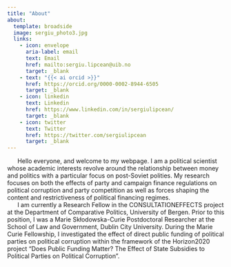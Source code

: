 ```yaml
---
title: "About"
about:
  template: broadside
  image: sergiu_photo3.jpg
  links:
    - icon: envelope
      aria-label: email
      text: Email
      href: mailto:sergiu.lipcean@uib.no
      target: _blank
    - text: "{{< ai orcid >}}"
      href: https://orcid.org/0000-0002-8944-6505
      target: _blank  
    - icon: linkedin
      text: Linkedin
      href: https://www.linkedin.com/in/sergiulipcean/
      target: _blank
    - icon: twitter
      text: Twitter
      href: https://twitter.com/sergiulipcean
      target: _blank
---
```


::: {#about-block}
:::

|       Hello everyone, and welcome to my webpage. I am a political scientist whose academic interests revolve around the relationship between money and politics with a particular focus on post-Soviet polities. My research focuses on both the effects of party and campaign finance regulations on political corruption and party competition as well as forces shaping the content and restrictiveness of political financing regimes.
|       I am currently a Research Fellow in the CONSULTATIONEFFECTS project at the Department of Comparative Politics, University of Bergen. Prior to this position, I was a Marie Skłodowska-Curie Postdoctoral Researcher at the School of Law and Government, Dublin City University. During the Marie Curie Fellowship, I investigated the effect of direct public funding of political parties on political corruption within the framework of the Horizon2020 project "Does Public Funding Matter? The Effect of State Subsidies to Political Parties on Political Corruption".
